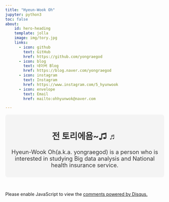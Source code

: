 ```yaml
---
title: "Hyeun-Wook Oh"
jupyter: python3
toc: false
about:
    id: hero-heading
    template: jolla
    image: img/tory.jpg
    links: 
      - icon: github
        text: GitHub
        href: https://github.com/yongraegod
      - icon: blog
        text: 네이버 Blog
        href: https://blog.naver.com/yongraegod
      - icon: instagram
        text: Instagram
        href: https://www.instagram.com/5_hyunwook
      - icon: envelope
        text: Email
        href: mailto:ohhyunwok@naver.com

---
```


<style>
/* styles.css */
#hero-heading {
  text-align: center;
  color: #333;
  font-size: 18px;
  padding: 10px;
  background-color: #f4f4f4;
  border-radius: 8px;
}
</style>

:::{#hero-heading}

## 전 토리에욤~♫ ♬

Hyeun-Wook Oh(a.k.a. yongraegod) is a person who is interested in studying Big data analysis and National health insurance service.

:::

</br>

  
<div id="disqus_thread"></div>
<script>
var disqus_config = function () {
    this.page.url = window.location.href;  // 현재 페이지 URL
    this.page.identifier = window.location.pathname; // 페이지 고유 식별자
};

(function() { // DON'T EDIT BELOW THIS LINE
    var d = document, s = d.createElement('script');
    s.src = 'https://yongraegod.disqus.com/embed.js';
    s.setAttribute('data-timestamp', +new Date());
    (d.head || d.body).appendChild(s);
})();
</script>
<noscript>Please enable JavaScript to view the <a href="https://disqus.com/?ref_noscript">comments powered by Disqus.</a></noscript>
